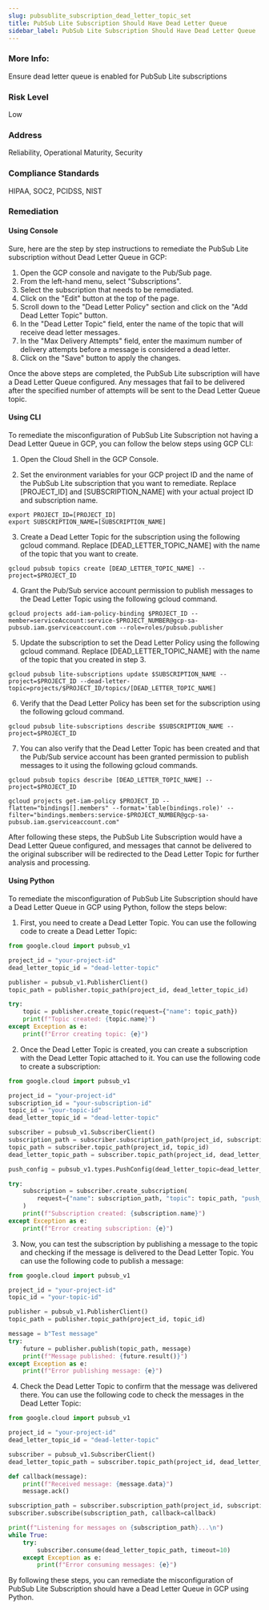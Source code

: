 ```yaml
---
slug: pubsublite_subscription_dead_letter_topic_set
title: PubSub Lite Subscription Should Have Dead Letter Queue
sidebar_label: PubSub Lite Subscription Should Have Dead Letter Queue
---
```


### More Info:

Ensure dead letter queue is enabled for PubSub Lite subscriptions

### Risk Level

Low

### Address

Reliability, Operational Maturity, Security

### Compliance Standards

HIPAA, SOC2, PCIDSS, NIST
### Remediation

#### Using Console

Sure, here are the step by step instructions to remediate the PubSub Lite subscription without Dead Letter Queue in GCP:

1. Open the GCP console and navigate to the Pub/Sub page.
2. From the left-hand menu, select "Subscriptions".
3. Select the subscription that needs to be remediated.
4. Click on the "Edit" button at the top of the page.
5. Scroll down to the "Dead Letter Policy" section and click on the "Add Dead Letter Topic" button.
6. In the "Dead Letter Topic" field, enter the name of the topic that will receive dead letter messages.
7. In the "Max Delivery Attempts" field, enter the maximum number of delivery attempts before a message is considered a dead letter.
8. Click on the "Save" button to apply the changes.

Once the above steps are completed, the PubSub Lite subscription will have a Dead Letter Queue configured. Any messages that fail to be delivered after the specified number of attempts will be sent to the Dead Letter Queue topic.

#### Using CLI

To remediate the misconfiguration of PubSub Lite Subscription not having a Dead Letter Queue in GCP, you can follow the below steps using GCP CLI:

1. Open the Cloud Shell in the GCP Console.

2. Set the environment variables for your GCP project ID and the name of the PubSub Lite subscription that you want to remediate. Replace [PROJECT_ID] and [SUBSCRIPTION_NAME] with your actual project ID and subscription name.

```
export PROJECT_ID=[PROJECT_ID]
export SUBSCRIPTION_NAME=[SUBSCRIPTION_NAME]
```

3. Create a Dead Letter Topic for the subscription using the following gcloud command. Replace [DEAD_LETTER_TOPIC_NAME] with the name of the topic that you want to create.

```
gcloud pubsub topics create [DEAD_LETTER_TOPIC_NAME] --project=$PROJECT_ID
```

4. Grant the Pub/Sub service account permission to publish messages to the Dead Letter Topic using the following gcloud command.

```
gcloud projects add-iam-policy-binding $PROJECT_ID --member=serviceAccount:service-$PROJECT_NUMBER@gcp-sa-pubsub.iam.gserviceaccount.com --role=roles/pubsub.publisher
```

5. Update the subscription to set the Dead Letter Policy using the following gcloud command. Replace [DEAD_LETTER_TOPIC_NAME] with the name of the topic that you created in step 3.

```
gcloud pubsub lite-subscriptions update $SUBSCRIPTION_NAME --project=$PROJECT_ID --dead-letter-topic=projects/$PROJECT_ID/topics/[DEAD_LETTER_TOPIC_NAME]
```

6. Verify that the Dead Letter Policy has been set for the subscription using the following gcloud command.

```
gcloud pubsub lite-subscriptions describe $SUBSCRIPTION_NAME --project=$PROJECT_ID
```

7. You can also verify that the Dead Letter Topic has been created and that the Pub/Sub service account has been granted permission to publish messages to it using the following gcloud commands.

```
gcloud pubsub topics describe [DEAD_LETTER_TOPIC_NAME] --project=$PROJECT_ID

gcloud projects get-iam-policy $PROJECT_ID --flatten="bindings[].members" --format='table(bindings.role)' --filter="bindings.members:service-$PROJECT_NUMBER@gcp-sa-pubsub.iam.gserviceaccount.com"
```

After following these steps, the PubSub Lite Subscription would have a Dead Letter Queue configured, and messages that cannot be delivered to the original subscriber will be redirected to the Dead Letter Topic for further analysis and processing.

#### Using Python

To remediate the misconfiguration of PubSub Lite Subscription should have a Dead Letter Queue in GCP using Python, follow the steps below:

1. First, you need to create a Dead Letter Topic. You can use the following code to create a Dead Letter Topic:

```python
from google.cloud import pubsub_v1

project_id = "your-project-id"
dead_letter_topic_id = "dead-letter-topic"

publisher = pubsub_v1.PublisherClient()
topic_path = publisher.topic_path(project_id, dead_letter_topic_id)

try:
    topic = publisher.create_topic(request={"name": topic_path})
    print(f"Topic created: {topic.name}")
except Exception as e:
    print(f"Error creating topic: {e}")
```

2. Once the Dead Letter Topic is created, you can create a subscription with the Dead Letter Topic attached to it. You can use the following code to create a subscription:

```python
from google.cloud import pubsub_v1

project_id = "your-project-id"
subscription_id = "your-subscription-id"
topic_id = "your-topic-id"
dead_letter_topic_id = "dead-letter-topic"

subscriber = pubsub_v1.SubscriberClient()
subscription_path = subscriber.subscription_path(project_id, subscription_id)
topic_path = subscriber.topic_path(project_id, topic_id)
dead_letter_topic_path = subscriber.topic_path(project_id, dead_letter_topic_id)

push_config = pubsub_v1.types.PushConfig(dead_letter_topic=dead_letter_topic_path)

try:
    subscription = subscriber.create_subscription(
        request={"name": subscription_path, "topic": topic_path, "push_config": push_config}
    )
    print(f"Subscription created: {subscription.name}")
except Exception as e:
    print(f"Error creating subscription: {e}")
```

3. Now, you can test the subscription by publishing a message to the topic and checking if the message is delivered to the Dead Letter Topic. You can use the following code to publish a message:

```python
from google.cloud import pubsub_v1

project_id = "your-project-id"
topic_id = "your-topic-id"

publisher = pubsub_v1.PublisherClient()
topic_path = publisher.topic_path(project_id, topic_id)

message = b"Test message"
try:
    future = publisher.publish(topic_path, message)
    print(f"Message published: {future.result()}")
except Exception as e:
    print(f"Error publishing message: {e}")
```

4. Check the Dead Letter Topic to confirm that the message was delivered there. You can use the following code to check the messages in the Dead Letter Topic:

```python
from google.cloud import pubsub_v1

project_id = "your-project-id"
dead_letter_topic_id = "dead-letter-topic"

subscriber = pubsub_v1.SubscriberClient()
dead_letter_topic_path = subscriber.topic_path(project_id, dead_letter_topic_id)

def callback(message):
    print(f"Received message: {message.data}")
    message.ack()

subscription_path = subscriber.subscription_path(project_id, subscription_id)
subscriber.subscribe(subscription_path, callback=callback)

print(f"Listening for messages on {subscription_path}...\n")
while True:
    try:
        subscriber.consume(dead_letter_topic_path, timeout=10)
    except Exception as e:
        print(f"Error consuming messages: {e}")
```

By following these steps, you can remediate the misconfiguration of PubSub Lite Subscription should have a Dead Letter Queue in GCP using Python.



